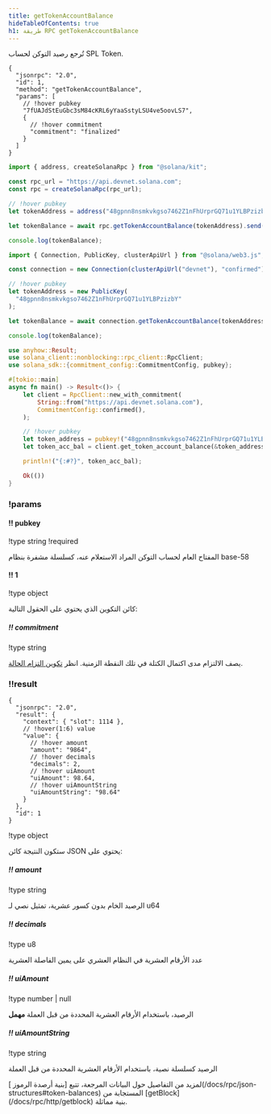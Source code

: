 ```yaml
---
title: getTokenAccountBalance
hideTableOfContents: true
h1: طريقة RPC getTokenAccountBalance
---
```


تُرجع رصيد التوكن لحساب SPL Token.

<APIMethod>

```jsonc !!request curl
{
  "jsonrpc": "2.0",
  "id": 1,
  "method": "getTokenAccountBalance",
  "params": [
    // !hover pubkey
    "7fUAJdStEuGbc3sM84cKRL6yYaaSstyLSU4ve5oovLS7",
    {
      // !hover commitment
      "commitment": "finalized"
    }
  ]
}
```

```ts !!request title="Kit"
import { address, createSolanaRpc } from "@solana/kit";

const rpc_url = "https://api.devnet.solana.com";
const rpc = createSolanaRpc(rpc_url);

// !hover pubkey
let tokenAddress = address("48gpnn8nsmkvkgso7462Z1nFhUrprGQ71u1YLBPzizbY");

let tokenBalance = await rpc.getTokenAccountBalance(tokenAddress).send();

console.log(tokenBalance);
```

```ts !!request title="web3.js"
import { Connection, PublicKey, clusterApiUrl } from "@solana/web3.js";

const connection = new Connection(clusterApiUrl("devnet"), "confirmed");

// !hover pubkey
let tokenAddress = new PublicKey(
  "48gpnn8nsmkvkgso7462Z1nFhUrprGQ71u1YLBPzizbY"
);

let tokenBalance = await connection.getTokenAccountBalance(tokenAddress);

console.log(tokenBalance);
```

```rs !!request title="Rust"
use anyhow::Result;
use solana_client::nonblocking::rpc_client::RpcClient;
use solana_sdk::{commitment_config::CommitmentConfig, pubkey};

#[tokio::main]
async fn main() -> Result<()> {
    let client = RpcClient::new_with_commitment(
        String::from("https://api.devnet.solana.com"),
        CommitmentConfig::confirmed(),
    );

    // !hover pubkey
    let token_address = pubkey!("48gpnn8nsmkvkgso7462Z1nFhUrprGQ71u1YLBPzizbY");
    let token_acc_bal = client.get_token_account_balance(&token_address).await?;

    println!("{:#?}", token_acc_bal);

    Ok(())
}
```

### !params

#### !! pubkey

!type string !required

المفتاح العام لحساب التوكن المراد الاستعلام عنه، كسلسلة مشفرة بنظام base-58

#### !! 1

!type object

كائن التكوين الذي يحتوي على الحقول التالية:

##### !! commitment

!type string

يصف الالتزام مدى اكتمال الكتلة في تلك النقطة الزمنية. انظر
[تكوين التزام الحالة](/docs/rpc#configuring-state-commitment).

### !!result

```jsonc !response
{
  "jsonrpc": "2.0",
  "result": {
    "context": { "slot": 1114 },
    // !hover(1:6) value
    "value": {
      // !hover amount
      "amount": "9864",
      // !hover decimals
      "decimals": 2,
      // !hover uiAmount
      "uiAmount": 98.64,
      // !hover uiAmountString
      "uiAmountString": "98.64"
    }
  },
  "id": 1
}
```

!type object

ستكون النتيجة كائن JSON يحتوي على:

##### !! amount

!type string

الرصيد الخام بدون كسور عشرية، تمثيل نصي لـ u64

##### !! decimals

!type u8

عدد الأرقام العشرية في النظام العشري على يمين الفاصلة العشرية

##### !! uiAmount

!type number | null

الرصيد، باستخدام الأرقام العشرية المحددة من قبل العملة **مهمل**

##### !! uiAmountString

!type string

الرصيد كسلسلة نصية، باستخدام الأرقام العشرية المحددة من قبل العملة

</APIMethod>

<Callout type="info">
  لمزيد من التفاصيل حول البيانات المرجعة، تتبع [بنية أرصدة الرموز
  ](/docs/rpc/json-structures#token-balances) المستجابة من
  [getBlock](/docs/rpc/http/getblock) بنية مماثلة.
</Callout>
